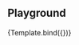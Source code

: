 
<Meta 
  title="Data/DatePicker/Playground" 
  component={Template} 
/>

## Playground

<Canvas>
  <Story name="Playground">
    {Template.bind({})}
  </Story>
  <div style={{height: 300, width: '100vw'}} />
</Canvas>

<ArgsTable story="Playground" />